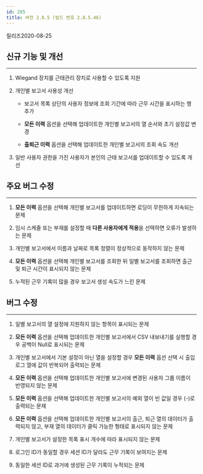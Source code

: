 ```yaml
---
id: 285
title: 버전 2.8.5 (빌드 번호 2.8.5.46)
---
```


릴리즈<Separator/>2020-08-25

## 신규 기능 및 개선

---

1. Wiegand 장치를 근태관리 장치로 사용할 수 있도록 지원

1. 개인별 보고서 사용성 개선

    * 보고서 목록 상단의 사용자 정보에 조회 기간에 따라 근무 시간을 표시하는 행 추가 
    
    * **모든 이력** 옵션을 선택해 업데이트한 개인별 보고서의 열 순서와 초기 설정값 변경

    * **출퇴근 이력** 옵션을 선택해 업데이트한 개인별 보고서의 조회 속도 개선

1. 일반 사용자 권한을 가진 사용자가 본인의 근태 보고서를 업데이트할 수 있도록 개선
  
## 주요 버그 수정

---

1. **모든 이력** 옵션을 선택해 개인별 보고서를 업데이트하면 로딩이 무한하게 지속되는 문제

1. 임시 스케줄 또는 부재를 설정할 때 **다른 사용자에게 적용**을 선택하면 오류가 발생하는 문제

1. 개인별 보고서에서 이름과 날짜로 목록 정렬이 정상적으로 동작하지 않는 문제

1. **모든 이력** 옵션을 선택해 개인별 보고서를 조회한 뒤 일별 보고서를 조회하면 출근 및 퇴근 시간이 표시되지 않는 문제

1. 누적된 근무 기록이 많을 경우 보고서 생성 속도가 느린 문제

## 버그 수정

---

1. 일별 보고서의 열 설정에 지원하지 않는 항목이 표시되는 문제

1. **모든 이력** 옵션을 선택해 업데이트한 개인별 보고서에서 CSV 내보내기를 실행할 경우 공백이 Null로 표시되는 문제

1. 개인별 보고서에서 기본 설정이 아닌 열을 설정할 경우 **모든 이력** 옵션 선택 시 출입 로그 열에 값이 반복되어 출력되는 문제

1. **모든 이력** 옵션을 선택해 업데이트한 개인별 보고서에 변경된 사용자 그룹 이름이 반영되지 않는 문제

1. **모든 이력** 옵션을 선택해 업데이트한 개인별 보고서의 예외 열이 빈 값일 경우 (-)로 출력되는 문제

1. **모든 이력** 옵션을 선택해 업데이트한 개인별 보고서의 출근, 퇴근 열의 데이터가 출력되지 않고, 부재 열의 데이터가 클릭 가능한 형태로 표시되지 않는 문제

1. 개인별 보고서가 설정한 목록 표시 개수에 따라 표시되지 않는 문제

1. 로그인 ID가 동일할 경우 세션 ID가 달라도 근무 기록이 보여지는 문제

1. 동일한 세션 ID로 과거에 생성된 근무 기록이 누적되는 문제